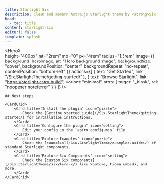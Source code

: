 ```yaml
---
title: Starlight Six
description: Clean and modern Astro.js Starlight theme by <strong>Six Technology</strong>
head:
  - tag: title
content: starlight-six
editUrl: false
template: splash
---
```



<HeroX    
    height="400px"
    mt="2rem"
    mb="0"
    px="4rem"
    radius="1.5rem"
    image={{
        background: heroImage,
        alt: "Hero background image",
        backgroundSize: "cover",
        backgroundPosition: "center",
        backgroundRepeat: "no-repeat",
        contentPosition: "bottom-left"
    }}
    actions={[
        {
            text: "Get Started",
            link: "/Six.StarlightTheme/getting-started/"
        },
        {
            text: "Browse Starlight",
            link: "https://starlight.astro.build/",
            variant: "minimal",
            attrs: {
                target: "_blank",
                rel: "noopener noreferrer"
            }
        }
    ]}
/>

<ContainerSection>

    ## Next steps

    <CardGrid>
        <Card title="Install the plugin" icon="puzzle">
            Check the [Getting started guide](/Six.StarlightTheme/getting-started/) for installation instructions.
        </Card>
        <Card title="Configure the plugin" icon="setting">
            Edit your config in the `astro.config.mjs` file.
        </Card>
        <Card title="Explore Examples" icon="puzzle">
            Check the [examples](/Six.StarlightTheme/examples/asides/) of standard Starlight components.
        </Card>
        <Card title="Explore Six Components" icon="setting">
            Check the [custom Six components](/Six.StarlightTheme/six/hero-x/) like Youtube, Figma embeds, and more.
        </Card>
    </CardGrid>

</ContainerSection>
